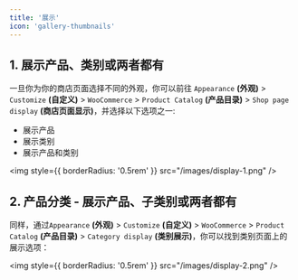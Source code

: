 ```yaml
---
title: '展示'
icon: 'gallery-thumbnails'
---
```


## 1. 展示产品、类别或两者都有

一旦你为你的商店页面选择不同的外观，你可以前往 `Appearance` **(外观)** > `Customize` **(自定义)** > `WooCommerce` > `Product Catalog` **(产品目录)** > `Shop page display` **(商店页面显示)**，并选择以下选项之一:

* 展示产品
* 展示类别
* 展示产品和类别

<img
  style={{ borderRadius: '0.5rem' }}
  src="/images/display-1.png"
/>

## 2. 产品分类 - 展示产品、子类别或两者都有

同样，通过`Appearance` **(外观)** > `Customize` **(自定义)** > `WooCommerce` > `Product Catalog` **(产品目录)** > `Category display` **(类别展示)**，你可以找到类别页面上的展示选项：

<img
  style={{ borderRadius: '0.5rem' }}
  src="/images/display-2.png"
/>